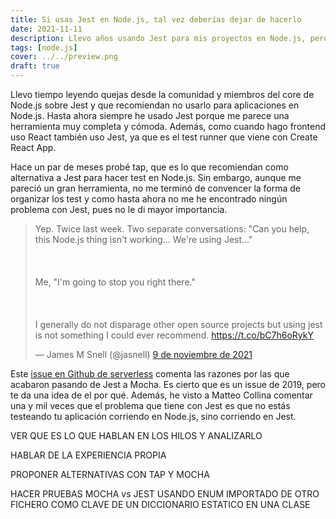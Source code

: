 ```yaml
---
title: Si usas Jest en Node.js, tal vez deberías dejar de hacerlo
date: 2021-11-11
description: Llevo años usando Jest para mis proyectos en Node.js, pero cada vez oigo más quejas por parte de la comunidad de Node.js sobre Jest y que no deberías usarlo en tus proyectos de Node.js.
tags: [node.js]
cover: ../../preview.png
draft: true
---
```


Llevo tiempo leyendo quejas desde la comunidad y miembros del core de Node.js sobre Jest y que recomiendan no usarlo para aplicaciones en Node.js. Hasta ahora siempre he usado Jest porque me parece una herramienta muy completa y cómoda. Además, como cuando hago frontend uso React también uso Jest, ya que es el test runner que viene con Create React App.

Hace un par de meses probé tap, que es lo que recomiendan como alternativa a Jest para hacer test en Node.js. Sin embargo, aunque me pareció un gran herramienta, no me terminó de convencer la forma de organizar los test y como hasta ahora no me he encontrado ningún problema con Jest, pues no le di mayor importancia.

<blockquote class="twitter-tweet" data-lang="es" data-theme="light" data-align="center"><p lang="en" dir="ltr">Yep. Twice last week. Two separate conversations: &quot;Can you help, this Node.js thing isn&#39;t working... We&#39;re using Jest...&quot;<br></br><br></br>Me, &quot;I&#39;m going to stop you right there.&quot;<br></br><br></br>I generally do not disparage other open source projects but using jest is not something I could ever recommend. <a href="https://t.co/bC7h6oRykY">https://t.co/bC7h6oRykY</a></p>&mdash; James M Snell (@jasnell) <a href="https://twitter.com/jasnell/status/1458048635405438979?ref_src=twsrc%5Etfw">9 de noviembre de 2021</a></blockquote>

Este [issue en Github de serverless](https://github.com/serverless/serverless/pull/6517) comenta las razones por las que acabaron pasando de Jest a Mocha. Es cierto que es un issue de 2019, pero te da una idea de el por qué. Además, he visto a Matteo Collina comentar una y mil veces que el problema que tiene con Jest es que no estás testeando tu aplicación corriendo en Node.js, sino corriendo en Jest.

VER QUE ES LO QUE HABLAN EN LOS HILOS Y ANALIZARLO

HABLAR DE LA EXPERIENCIA PROPIA

PROPONER ALTERNATIVAS CON TAP Y MOCHA

HACER PRUEBAS MOCHA vs JEST USANDO ENUM IMPORTADO DE OTRO FICHERO COMO CLAVE DE UN DICCIONARIO ESTATICO EN UNA CLASE
